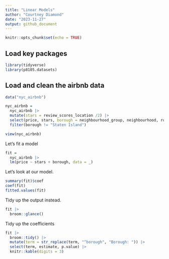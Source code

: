 ```yaml
---
title: "Linear Models"
author: "Courtney Diamond"
date: "2023-11-27"
output: github_document
---
```


```r
knitr::opts_chunk$set(echo = TRUE)
```

## Load key packages

```r
library(tidyverse)
library(p8105.datasets)
```

## Load and clean the airbnb data
```r
data("nyc_airbnb")

nyc_airbnb = 
  nyc_airbnb |> 
  mutate(stars = review_scores_location /2) |> 
  select(price, stars, borough = neighbourhood_group, neighbourhood, room_type) |> 
  filter(borough != "Staten Island")

view(nyc_airbnb)
```

Let's fit a model

```r
fit = 
  nyc_airbnb |> 
  lm(price ~ stars + borough, data = _)
```

Let's look at our model. 

```r
summary(fit)$coef
coef(fit)
fitted.values(fit)
```

Tidy up the output instead. 

```r
fit |> 
  broom::glance()
```

Tidy up the coefficients
```r
fit |> 
  broom::tidy() |> 
  mutate(term = str_replace(term, "^borough", "Borough: ")) |> 
  select(term, estimate, p.value) |> 
  knitr::kable(digits = 3)
```

